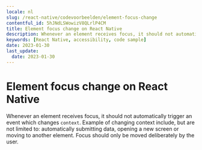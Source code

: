 ```yaml
---
locale: nl
slug: /react-native/codevoorbeelden/element-focus-change
contentful_id: 5hJNdLSWowizV8QLrlP4CM
title: Element focus change on React Native
description: Whenever an element receives focus, it should not automatically trigger an event which changes context.
keywords: [React Native, accessibility, code sample]
date: 2023-01-30
last_update:
  date: 2023-01-30
---
```


# Element focus change on React Native

Whenever an element receives focus, it should not automatically trigger an event which changes `context`. Example of changing context include, but are not limited to: automatically submitting data, opening a new screen or moving to another element. Focus should only be moved deliberately by the user.

<CodeSample id="element-focus" platform="react-native" locale="nl"/>
